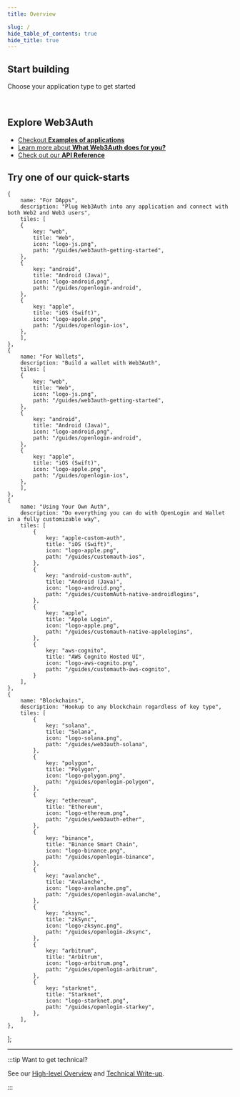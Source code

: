 ```yaml
---
title: Overview

slug: /
hide_table_of_contents: true
hide_title: true
---
```



## Start building

Choose your application type to get started

<Web3AuthCards />

<br />

## Explore Web3Auth

- [Checkout **Examples of applications**](/usecases)
- [Learn more about **What Web3Auth does for you?**](what-is-web3auth)
- [Check out our **API Reference**](api-reference/core)

## Try one of our quick-starts
    {
        name: "For DApps",
        description: "Plug Web3Auth into any application and connect with both Web2 and Web3 users",
        tiles: [
        {
            key: "web",
            title: "Web",
            icon: "logo-js.png",
            path: "/guides/web3auth-getting-started",
        },
        {
            key: "android",
            title: "Android (Java)",
            icon: "logo-android.png",
            path: "/guides/openlogin-android",
        },
        {
            key: "apple",
            title: "iOS (Swift)",
            icon: "logo-apple.png",
            path: "/guides/openlogin-ios",
        },
        ],
    },
    {
        name: "For Wallets",
        description: "Build a wallet with Web3Auth",
        tiles: [
        {
            key: "web",
            title: "Web",
            icon: "logo-js.png",
            path: "/guides/web3auth-getting-started",
        },
        {
            key: "android",
            title: "Android (Java)",
            icon: "logo-android.png",
            path: "/guides/openlogin-android",
        },
        {
            key: "apple",
            title: "iOS (Swift)",
            icon: "logo-apple.png",
            path: "/guides/openlogin-ios",
        },
        ],
    },
    {
        name: "Using Your Own Auth",
        description: "Do everything you can do with OpenLogin and Wallet in a fully customizable way",
        tiles: [
            {
                key: "apple-custom-auth",
                title: "iOS (Swift)",
                icon: "logo-apple.png",
                path: "/guides/customauth-ios",
            },
            {
                key: "android-custom-auth",
                title: "Android (Java)",
                icon: "logo-android.png",
                path: "/guides/customAuth-native-androidlogins",
            },
            {
                key: "apple",
                title: "Apple Login",
                icon: "logo-apple.png",
                path: "/guides/customauth-native-applelogins",
            },
            {
                key: "aws-cognito",
                title: "AWS Cognito Hosted UI",
                icon: "logo-aws-cognito.png",
                path: "/guides/customauth-aws-cognito",
            }
        ],
    },
    {
        name: "Blockchains",
        description: "Hookup to any blockchain regardless of key type",
        tiles: [
            {
                key: "solana",
                title: "Solana",
                icon: "logo-solana.png",
                path: "/guides/web3auth-solana",
            },
            {
                key: "polygon",
                title: "Polygon",
                icon: "logo-polygon.png",
                path: "/guides/openlogin-polygon",
            },
            {
                key: "ethereum",
                title: "Ethereum",
                icon: "logo-ethereum.png",
                path: "/guides/web3auth-ether",
            },
            {
                key: "binance",
                title: "Binance Smart Chain",
                icon: "logo-binance.png",
                path: "/guides/openlogin-binance",
            },
            {
                key: "avalanche",
                title: "Avalanche",
                icon: "logo-avalanche.png",
                path: "/guides/openlogin-avalanche",
            },
            {
                key: "zksync",
                title: "zkSync",
                icon: "logo-zksync.png",
                path: "/guides/openlogin-zksync",
            },
            {
                key: "arbitrum",
                title: "Arbitrum",
                icon: "logo-arbitrum.png",
                path: "/guides/openlogin-arbitrum",
            },
            {
                key: "starknet",
                title: "Starknet",
                icon: "logo-starknet.png",
                path: "/guides/openlogin-starkey",
            },
        ],
    },
];

<Tiles tileGroups={tileGroupsData} />

---

:::tip Want to get technical?

See our
[High-level Overview](https://medium.com/toruslabs/what-distributed-key-generation-is-866adc79620)
and [Technical Write-up](key-infrastructure/technical-architecture).

:::
